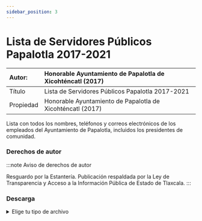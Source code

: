 ```yaml
---
sidebar_position: 3
---
```

# Lista de Servidores Públicos Papalotla 2017-2021

|Autor:| Honorable Ayuntamiento de Papalotla de Xicohténcatl (2017) |
|:--|:--|
|Título|Lista de Servidores Públicos Papalotla 2017-2021|
|Propiedad|Honorable Ayuntamiento de Papalotla de Xicohténcatl (2017)|

Lista con todos los nombres, teléfonos y correos electrónicos de los empleados del Ayuntamiento de Papalotla, incluidos los presidentes de comunidad.


### Derechos de autor
    
:::note Aviso de derechos de autor

Resguardo por la Estantería. Publicación respaldada por la Ley de Transparencia y Acceso a la Información Pública de
Estado de Tlaxcala.
:::

### Descarga
<details>
  <summary>Elige tu tipo de archivo</summary>
    <div>
        <a href="https://estanteriadigitalpapalotla.s3.us-east-2.amazonaws.com/EstanteriaDigitalDePapalotla/Documentos+p%C3%BAblicos+y+transparencia/Lista-Servidores.Publicos-2017.pdf"> 📥 Lista de Servidores Públicos Papalotla 2017-2021 (PDF)</a>
        </div>      
</details>
